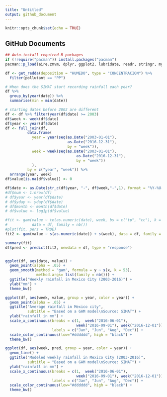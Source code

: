 ```yaml
---
title: "Untitled"
output: github_document
---
```


```r
knitr::opts_chunk$set(echo = TRUE)
```

## GitHub Documents

```r
## Auto-install required R packages
if (!require("pacman")) install.packages("pacman")
pacman::p_load(aire.zmvm, dplyr, ggplot2, lubridate, readr, stringr, mgcv)
```

```r

df <- get_redda(deposition = "HUMEDO", type = "CONCENTRACION") %>%
  filter(pollutant == "PP")

# When does the SIMAT start recording rainfall each year?
df %>% 
  group_by(year(date)) %>%
  summarise(min = min(date))

# starting dates before 2003 are different
df <- df %>% filter(year(df$date) >= 2003)
df$week <- week(df$date)
df$year <- year(df$date)
df <- full_join(df,
          data.frame(
            year = year(seq(as.Date("2003-01-01"), 
                            as.Date("2016-12-31"), 
                            by = "week")),
            week = week(seq(as.Date("2003-01-01"), 
                                as.Date("2016-12-31"), 
                                by = "week"))
            ),
          by = c("year", "week")) %>%
  arrange(year, week)
df$value[is.na(df$value)] <- 0

df$date <- as.Date(str_c(df$year, "-", df$week,"-",1), format = "%Y-%U-%u")
#df$num <- 1:nrow(df)
# df$year <- year(df$date)
# df$yday <- yday(df$date)
# df$month <- month(df$date)
# df$value <- log1p(df$value)

#fit <- gam(value ~ te(as.numeric(date), week, bs = c("tp", "cc"), k = c(10, 52)),
#           data = df, family = nb())
#plot(fit, pers = TRUE)
fit2 <- gam(value ~ s(as.numeric(date)) + s(week), data = df, family = tw())

summary(fit)
df$pred <- predict(fit2, newdata = df, type = "response")


ggplot(df, aes(date, value)) +
  geom_point(alpha = .05) +
  geom_smooth(method = 'gam', formula = y ~ s(x, k = 53),
              method.args= list(family = nb())) +
  ggtitle("Weekly rainfall in Mexico City (2003-2016)") +
  ylab("mm") +
  theme_bw()

ggplot(df, aes(week, value, group = year, color = year)) +
  geom_point(alpha = .05) +
  ggtitle("Average rainfall in Mexico city",
          subtitle = "Based on a GAM model\nSource: SIMAT") +
  ylab("rainfall in mm") +
  scale_x_continuous(breaks = c(1,  week("2016-06-01"),  
                                week("2016-09-01"), week("2016-12-01")), 
                     labels = c("Jan", "Jun", "Aug", "Dec")) +
  scale_color_continuous(low="#dddddd", high = "black") +
  theme_bw()

ggplot(df, aes(week, pred, group = year, color = year)) +
  geom_line() +
  ggtitle("Modeled weekly rainfall in Mexico City (2003-2016)",
          subtitle = "Based on a GAM model\nSource: SIMAT") +
  ylab("rainfall in mm") +
  scale_x_continuous(breaks = c(1,  week("2016-06-01"),  
                                week("2016-09-01"), week("2016-12-01")), 
                     labels = c("Jan", "Jun", "Aug", "Dec")) +
  scale_color_continuous(low="#dddddd", high = "black") +
  theme_bw()
```
